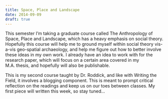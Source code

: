 ```yaml
---
title: Space, Place and Landscape
date: 2014-09-09
draft: true
---
```


This semester I'm taking a graduate course called The Anthropology of Space, Place and Landscape, which has a heavy emphasis on social theory.
Hopefully this course will help me to ground myself within social theory vis-a-vis geo-spatial archaeology, and help me figure out how to better involve these ideas in my own work.
I already have an idea to work with for the research paper, which will focus on a certain area covered in my M.A. thesis, and hopefully will also be publishable.

This is my second course taught by Dr. Roddick, and like with Writing the Field, it involves a blogging component.
This is meant to prompt critical reflection on the readings and keep us on our toes between classes.
My first piece will written this week, so stay tuned...

